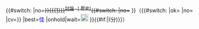 {{#switch:{{{2|}}}
|no=<del>
}}[[{{{1}}}]]<sup class="plainlinks">[[Talk:{{{1}}}|討論]] · [{{fullurl:{{{1}}}|action=history}} 歷史]</sup>{{#switch:{{{2|}}}
|no=</del>
}}（{{#switch:{{{2|}}}
|ok={{tick}}
|no={{cross}}
|cv={{DC8/cv|{{#if:{{{4|}}}|{{{4}}}|}}}}
|best=<span style="color: Blue;">佳</span>
|onhold|wait=[[File:Icon apps query.svg|20px|{{{4|資格審核中}}}]]
}}{{#if:{{{3|}}}|({{{3|不給}}}分)}}）<noinclude>{{documentation}}</noinclude>